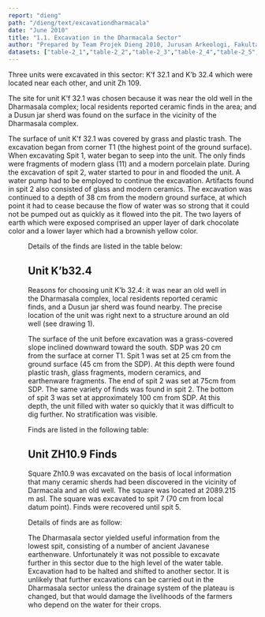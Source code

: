 ```yaml
---
report: "dieng"
path: "/dieng/text/excavationdharmacala"
date: "June 2010"
title: "1.1. Excavation in the Dharmacala Sector"
author: "Prepared by Team Projek Dieng 2010, Jurusan Arkeologi, Fakultas Ilmu Budaya, and Universitas Gadjah Mada. Translated by Goh Geok Yian and John N. Miksic. Editors: Mahirta Sasongko, Goh Geok Yian, Widya Nayati, and John N. Miksic"
datasets: ["table-2_1","table-2_2","table-2_3","table-2_4","table-2_5","table-2_6","table-2_7"]
---
```




Three units were excavated in this sector: K’f 32.1 and K’b 32.4 which were located near each other, and unit Zh 109.

The site for unit K’f 32.1 was chosen because it was near the old well in the Dharmasala complex; local residents reported ceramic finds in the area; and a Dusun jar sherd was found on the surface in the vicinity of the Dharmasala complex.

The surface of unit K’f 32.1 was covered by grass and plastic trash. The excavation began from corner T1 (the highest point of the ground surface). When excavating Spit 1, water began to seep into the unit. The only finds were fragments of modern glass (11) and a modern porcelain plate. During the excavation of spit 2, water started to pour in and flooded the unit. A water pump had to be employed to continue the excavation. Artifacts found in spit 2 also consisted of glass and modern ceramics. The excavation was continued to a depth of 38 cm from the modern ground surface, at which point it had to cease because the flow of water was so strong that it could not be pumped out as quickly as it flowed into the pit. The two layers of earth which were exposed comprised an upper layer of dark chocolate color and a lower layer which had a brownish yellow color. 

<Figure img="Profil_Tanah.jpg" caption="Distribution of Excavation Units by Elevation, Dharmasala Sector" />

Details of the finds are listed in the table below:

<InlineDataSet id="table-2_1" />

<InlineDataSet id="table-2_2" />

## Unit K’b32.4

Reasons for choosing unit K’b 32.4: it was near an old well in the Dharmasala complex, local residents reported ceramic finds, and a Dusun jar sherd was found nearby. The precise location of the unit was right next to a structure around an old well (see drawing 1).

The surface of the unit before excavation was a grass-covered slope inclined downward toward the south. SDP was 20 cm from the surface at corner T1. Spit 1 was set at 25 cm from the ground surface (45 cm from the SDP). At this depth were found plastic trash, glass fragments, modern ceramics, and earthenware fragments. The end of spit 2 was set at 75cm from SDP. The same variety of finds was found in spit 2. The bottom of spit 3 was set at approximately 100 cm from SDP. At this depth, the unit filled with water so quickly that it was difficult to dig further.  No stratification was visible.

Finds are listed in the following table:

<InlineDataSet id="table-2_3" />

<InlineDataSet id="table-2_4" />

## Unit ZH10.9 Finds

Square Zh10.9 was excavated on the basis of local information that many ceramic sherds had been discovered in the vicinity of Darmacala and an old well. The square was located at 2089.215 m asl. The square was excavated to spit 7 (70 cm from local datum point). Finds were recovered until spit 5.

Details of finds are as follow: 

<InlineDataSet id="table-2_5" />

<InlineDataSet id="table-2_6" />

<InlineDataSet id="table-2_7" />

The Dharmasala sector yielded useful information from the lowest spit, consisting of a number of ancient Javanese earthenware. Unfortunately it was not possible to excavate further in this sector due to the high level of the water table. Excavation had to be halted and shifted to another sector. It is unlikely that further excavations can be carried out in the Dharmasala sector unless the drainage system of the plateau is changed, but that would damage the livelihoods of the farmers who depend on the water for their crops.